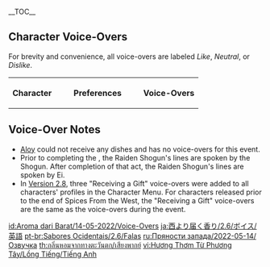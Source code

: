{{Event Tabs
|rootpage = Spices From the West/2022-05-14
|subpage1 = Voice-Overs
}}

{{LanguageTabs|rootpage = Spices From the West/2022-05-14}}

__TOC__

==Character Voice-Overs==
For brevity and convenience, all voice-overs are labeled ''Like'', ''Neutral'', or ''Dislike''.
<table class="wikitable"><!--
--><tr><!--
   --><th width="75px">Character</th><!--
   --><th width="150px">Preferences</th><!--
   --><th>Voice-Overs</th><!--
--></tr><!--
   -->{{VO Search by Title|Albedo;Amber;Arataki Itto;Barbara;Beidou;Bennett;Chongyun;Diluc;Diona;Eula;Fischl;Ganyu;Gorou;Hu Tao;Jean;Kaedehara Kazuha;Kaeya;Kamisato Ayaka;Kamisato Ayato;Keqing;Klee;Kujou Sara;Lisa;Mona;Ningguang;Noelle;Qiqi;Raiden Shogun;Razor;Rosaria;Sangonomiya Kokomi;Sayu;Shenhe;Sucrose;Tartaglia;Thoma;Venti;Xiangling;Xiao;Xingqiu;Xinyan;Yae Miko;Yanfei;Yelan;Yoimiya;Yun Jin;Zhongli
|Receiving a Gift: I;Receiving a Gift: II;Receiving a Gift: III
|format=<tr><td rowspan="3">%CC%</td><th>Like</th><td>;</td></tr><tr><th>Neutral</th><td>;</td></tr><tr><th>Dislike</th><td>;</td></tr>}}
</table>

==Voice-Over Notes==
* [[Aloy]] could not receive any dishes and has no voice-overs for this event.
* Prior to completing the {{Quest|Omnipresence Over Mortals}}, the Raiden Shogun's lines are spoken by the Shogun. After completion of that act, the Raiden Shogun's lines are spoken by Ei.
* In [[Version 2.8]], three "Receiving a Gift" voice-overs were added to all characters' profiles in the Character Menu. For characters released prior to the end of Spices From the West, the "Receiving a Gift" voice-overs are the same as the voice-overs during the event.

[[id:Aroma dari Barat/14-05-2022/Voice-Overs]]
[[ja:西より届く香り/2.6/ボイス/英語]]
[[pt-br:Sabores Ocidentais/2.6/Falas]]
[[ru:Пряности запада/2022-05-14/Озвучка]]
[[th:กลิ่นหอมจากทางตะวันตก/เสียงพากย์]]
[[vi:Hương Thơm Từ Phương Tây/Lồng Tiếng/Tiếng Anh]]